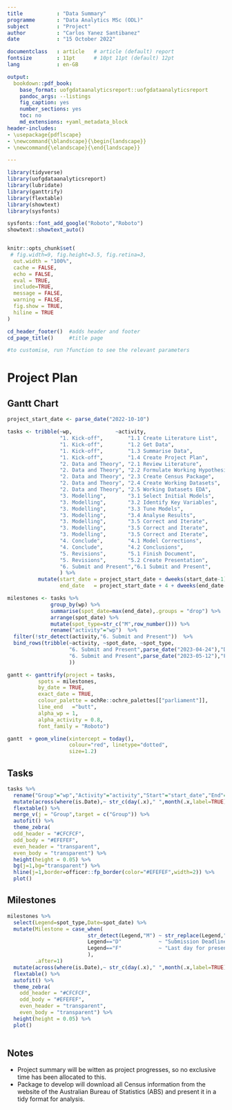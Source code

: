 ```yaml
---
title           : "Data Summary"
programme       : "Data Analytics MSc (ODL)"
subject         : "Project"
author          : "Carlos Yanez Santibanez"
date            : "15 October 2022"

documentclass   : article   # article (default) report
fontsize        : 11pt      # 10pt 11pt (default) 12pt
lang            : en-GB

output:
  bookdown::pdf_book:
    base_format: uofgdataanalyticsreport::uofgdataanalyticsreport
    pandoc_args: --listings
    fig_caption: yes
    number_sections: yes
    toc: no
    md_extensions: +yaml_metadata_block
header-includes: 
- \usepackage{pdflscape}
- \newcommand{\blandscape}{\begin{landscape}}
- \newcommand{\elandscape}{\end{landscape}}

---
```


```r
library(tidyverse)
library(uofgdataanalyticsreport)
library(lubridate)
library(ganttrify)
library(flextable)
library(showtext)
library(sysfonts)

sysfonts::font_add_google("Roboto","Roboto")
showtext::showtext_auto()


knitr::opts_chunk$set(
 # fig.width=9, fig.height=3.5, fig.retina=3,
  out.width = "100%",
  cache = FALSE,
  echo = FALSE,
  eval = TRUE,
  include=TRUE,
  message = FALSE, 
  warning = FALSE,
  fig.show = TRUE,
  hiline = TRUE
)

```

```r
cd_header_footer()  #adds header and footer
cd_page_title()     #title page

#to customise, run ?function to see the relevant parameters
```
\blandscape
# Project Plan
## Gantt Chart
```r
project_start_date <- parse_date("2022-10-10")

tasks <- tribble(~wp,              ~activity,                               ~start_date, ~end_date,
                 "1. Kick-off",        "1.1 Create Literature List",            1,           2,
                 "1. Kick-off",        "1.2 Get Data",                          1,           1,
                 "1. Kick-off",        "1.3 Summarise Data",                    2,           2,
                 "1. Kick-off",        "1.4 Create Project Plan",               2,           2,
                 "2. Data and Theory", "2.1 Review Literature",                 3,           5,
                 "2. Data and Theory", "2.2 Formulate Working Hypothesis",      6,           7,
                 "2. Data and Theory", "2.3 Create Census Package",             3,           5,
                 "2. Data and Theory", "2.4 Create Working Datasets",           5,           6,
                 "2. Data and Theory", "2.5 Working Datasets EDA",              5,           7,
                 "3. Modelling",       "3.1 Select Initial Models",             8,           8,
                 "3. Modelling",       "3.2 Identify Key Variables",            9,           9,
                 "3. Modelling",       "3.3 Tune Models",                      10,          11,
                 "3. Modelling",       "3.4 Analyse Results",                  12,          14,
                 "3. Modelling",       "3.5 Correct and Iterate",              14,          16,
                 "3. Modelling",       "3.5 Correct and Iterate",              14,          16,
                 "3. Modelling",       "3.5 Correct and Iterate",              14,          16,
                 "4. Conclude",        "4.1 Model Corrections",                17,          20,
                 "4. Conclude",        "4.2 Conclusions",                      17,          21,
                 "5. Revisions",       "5.1 Finish Document",                  22,          28,
                 "5. Revisions",       "5.2 Create Presentation",              22,          28,
                 "6. Submit and Present","6.1 Submit and Present",             29,          31,
                 ) %>%
          mutate(start_date = project_start_date + dweeks(start_date-1),
                 end_date   = project_start_date + 4 + dweeks(end_date-1))

milestones <- tasks %>%
              group_by(wp) %>%
              summarise(spot_date=max(end_date),.groups = "drop") %>%
              arrange(spot_date) %>%
              mutate(spot_type=str_c("M",row_number())) %>%
              rename("activity"="wp")  %>%
  filter(!str_detect(activity,"6. Submit and Present"))  %>%
  bind_rows(tribble(~activity, ~spot_date, ~spot_type,
                    "6. Submit and Present",parse_date("2023-04-24"),"D",
                    "6. Submit and Present",parse_date("2023-05-12"),"F",
                    ))

```

```r

gantt <- ganttrify(project = tasks,
          spots = milestones,
          by_date = TRUE,
          exact_date = TRUE,
          colour_palette = ochRe::ochre_palettes[["parliament"]],
          line_end   ="butt",
          alpha_wp = 1,
          alpha_activity = 0.8,
          font_family = "Roboto")

gantt  + geom_vline(xintercept = today(),
                    colour="red", linetype="dotted",
                    size=1.2)
```

\elandscape
## Tasks

```r
tasks %>%
  rename("Group"="wp","Activity"="activity","Start"="start_date","End"="end_date") %>%
  mutate(across(where(is.Date),~ str_c(day(.x)," ",month(.x,label=TRUE)))) %>%
  flextable() %>%
  merge_v(j = "Group",target = c("Group")) %>%
  autofit() %>%
  theme_zebra(
  odd_header = "#CFCFCF",
  odd_body = "#EFEFEF",
  even_header = "transparent",
  even_body = "transparent") %>%
  height(height = 0.05) %>%
  bg(j=1,bg="transparent") %>%
  hline(j=1,border=officer::fp_border(color="#EFEFEF",width=2)) %>%
  plot()
```


## Milestones

```r
milestones %>%
  select(Legend=spot_type,Date=spot_date) %>%
  mutate(Milestone = case_when(
                          str_detect(Legend,"M") ~ str_replace(Legend,"M","Meeting "),
                          Legend=="D"            ~ "Submission Deadline",
                          Legend=="F"            ~ "Last day for presentation"
                          ),
         .after=1)                                                           %>%
  mutate(across(where(is.Date),~ str_c(day(.x)," ",month(.x,label=TRUE)))) %>%
  flextable() %>%
  autofit() %>%
  theme_zebra(
    odd_header = "#CFCFCF",
    odd_body = "#EFEFEF",
    even_header = "transparent",
    even_body = "transparent") %>%
  height(height = 0.05) %>%
  plot()
  
```

## Notes

* Project summary will be witten as project progresses, so no exclusive time has been allocated to this.
* Package to develop will download all Census information from the website of the Australian Bureau of Statistics (ABS) and present it in a tidy format for analysis.


